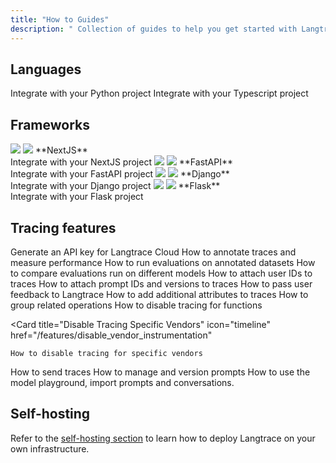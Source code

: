 ```yaml
---
title: "How to Guides"
description: " Collection of guides to help you get started with Langtrace."
---
```


## Languages

<CardGroup cols={2}>
  <Card title="Python SDK" icon="python" href="/quickstart">
    Integrate with your Python project
  </Card>
  <Card title="Typescript SDK" icon="node-js" href="/quickstart">
    Integrate with your Typescript project
  </Card>
</CardGroup>

## Frameworks

<CardGroup cols={2}>
	<Card href="/supported-integrations/web-frameworks/nextjs">
    <img className="block h-8 w-8 dark:hidden" src="/images/nextjs-icon-light.svg" />
    <img className="hidden h-8 w-8 dark:block" src="/images/nextjs-icon.svg" />
    **NextJS**<br />
    Integrate with your NextJS project
  </Card>
  <Card href="/supported-integrations/web-frameworks/fastapi">
    <img className="block h-8 w-8 dark:hidden" src="/images/fastapi-icon-light.svg" />
    <img className="hidden h-8 w-8 dark:block" src="/images/fastapi-icon.svg" />
    **FastAPI**<br />
    Integrate with your FastAPI project
  </Card>
  <Card href="/supported-integrations/web-frameworks/django">
    <img className="block h-8 w-8 dark:hidden" src="/images/django-icon-light.svg" />
    <img className="hidden h-8 w-8 dark:block" src="/images/django-icon.svg" />
    **Django**<br />
    Integrate with your Django project
  </Card>
  <Card href="/supported-integrations/web-frameworks/flask">
    <img className="block h-8 w-8 dark:hidden" src="/images/flask-icon-light.svg" />
    <img className="hidden h-8 w-8 dark:block" src="/images/flask-icon.svg" />
    **Flask**<br />
    Integrate with your Flask project
  </Card>

</CardGroup>

## Tracing features

<CardGroup cols={3}>
  <Card title="Generate API Key" icon="code" href="/quickstart">
    Generate an API key for Langtrace Cloud
  </Card>
  <Card title="Annotate & Measure" icon="chart-line" href="/features/annotations">
    How to annotate traces and measure performance
  </Card>
    <Card title="Run Evaluations" icon="flask-vial" href="/features/evaluations">
    How to run evaluations on annotated datasets
  </Card>
    <Card title="Compare Evaluations" icon="code-compare" href="/features/compare-evaluations">
    How to compare evaluations run on different models
  </Card>
    <Card
    title="Attach User ID to Traces"
    icon="circle-plus"
    href="/features/attach_user_id"
  >
    How to attach user IDs to traces
  </Card>
      <Card
    title="Attach Prompt IDs and Versions to Traces"
    icon="circle-plus"
    href="/features/attach_prompt_id"
  >
    How to attach prompt IDs and versions to traces
  </Card>
  <Card
    title="Pass User Feedback"
    icon="thumbs-up"
    href="/features/traceuserfeedback"
  >
    How to pass user feedback to Langtrace
  </Card>
  <Card
    title="Add Additional Attributes to Traces"
    icon="circle-plus"
    href="/features/additional_attributes"
  >
    How to add additional attributes to traces
  </Card>
  <Card
    title="Group Related Operations"
    icon="layer-group"
    href="/features/grouptraces"
  >
    How to group related operations
  </Card>
  <Card
    title="Disable Tracing For Functions"
    icon="ban"
    href="/features/disable_function_tracing"
  >
    How to disable tracing for functions
  </Card>

  <Card
    title="Disable Tracing Specific Vendors"
    icon="timeline"
    href="/features/disable_vendor_instrumentation"
  >
    How to disable tracing for specific vendors
  </Card>
  <Card
    title="How to Send Traces"
    icon="code"
    href="/features/send_traces"
  >
    How to send traces
  </Card>
  <Card
    title="Manage & Version Prompts"
    icon="robot"
    href="/features/manage_prompts"
  >
    How to manage and version prompts
  </Card>
  <Card
    title="Model Playground"
    icon="play"
    href="/features/playground"
  >
    How to use the model playground, import prompts and conversations.
  </Card>
</CardGroup>

## Self-hosting

Refer to the [self-hosting section](/hosting/overview) to learn how to deploy Langtrace on your own infrastructure.
